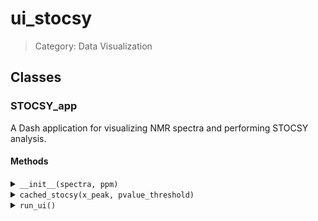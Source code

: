 # ui_stocsy

> Category: Data Visualization

## Classes

### STOCSY_app 

A Dash application for visualizing NMR spectra and performing STOCSY analysis.

#### Methods

<details>
<summary><code>__init__(spectra, ppm)</code></summary>

Initializes the STOCSY_app with NMR spectra and corresponding PPM values.

</details>

<details>
<summary><code>cached_stocsy(x_peak, pvalue_threshold)</code></summary>

Cache the STOCSY analysis results to avoid redundant computation.

</details>

<details>
<summary><code>run_ui()</code></summary>

</details>
